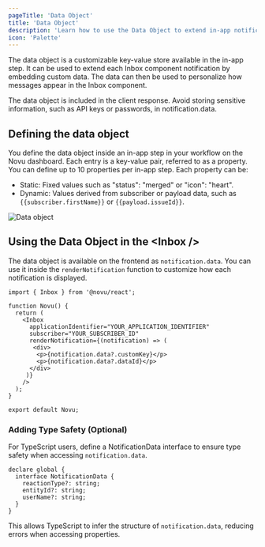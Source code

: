```yaml
---
pageTitle: 'Data Object'
title: 'Data Object'
description: 'Learn how to use the Data Object to extend in-app notifications with custom metadata.'
icon: 'Palette'
---
```


The data object is a customizable key-value store available in the in-app step. It can be used to extend each Inbox component notification by embedding custom data. The data can then be used to personalize how messages appear in the Inbox component.

<Callout type="warn">The data object is included in the client response. Avoid storing sensitive information, such as API keys or passwords, in notification.data.</Callout>

## Defining the data object

You define the data object inside an in-app step in your workflow on the Novu dashboard.
Each entry is a key-value pair, referred to as a property. You can define up to 10 properties per in-app step. Each property can be:
- Static: Fixed values such as "status": "merged" or "icon": "heart".
- Dynamic: Values derived from subscriber or payload data, such as `{{subscriber.firstName}}` or `{{payload.issueId}}`.

![Data object](/images/inbox/data-object.png)

## Using the Data Object in the &lt;Inbox /&gt;

The data object is available on the frontend as `notification.data`. You can use it inside the `renderNotification` function to customize how each notification is displayed.

```tsx
import { Inbox } from '@novu/react';

function Novu() {
  return (
    <Inbox
      applicationIdentifier="YOUR_APPLICATION_IDENTIFIER"
      subscriber="YOUR_SUBSCRIBER_ID"
      renderNotification={(notification) => (
       <div>
        <p>{notification.data?.customKey}</p>            
        <p>{notification.data?.dataId}</p>
      </div>
     )}
    />
  );
}

export default Novu;
```

### Adding Type Safety (Optional)

For TypeScript users, define a NotificationData interface to ensure type safety when accessing `notification.data`.

```tsx
declare global {
  interface NotificationData {
    reactionType?: string;
    entityId?: string;
    userName?: string;
  }
}
```

This allows TypeScript to infer the structure of `notification.data`, reducing errors when accessing properties.